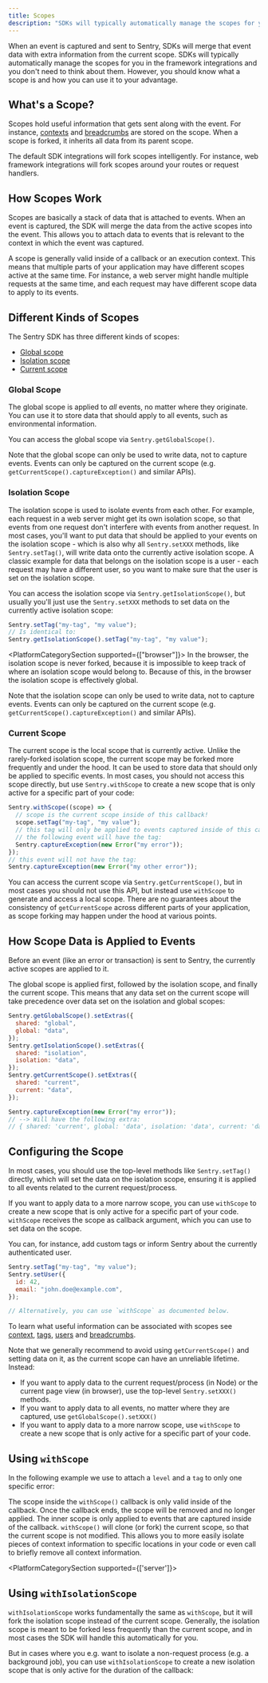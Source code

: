 ```yaml
---
title: Scopes
description: "SDKs will typically automatically manage the scopes for you in the framework integrations. Learn what a scope is and how you can use it to your advantage."
---
```


When an event is captured and sent to Sentry, SDKs will merge that event data with extra
information from the current scope. SDKs will typically automatically manage the scopes
for you in the framework integrations and you don't need to think about them. However,
you should know what a scope is and how you can use it to your advantage.

## What's a Scope?

Scopes hold useful information that gets sent along with the
event. For instance, [contexts](../context/) and
[breadcrumbs](../breadcrumbs/) are stored on
the scope. When a scope is forked, it inherits all data from its parent scope.

The default SDK integrations will fork scopes intelligently. For
instance, web framework integrations will fork scopes around your
routes or request handlers.

## How Scopes Work

Scopes are basically a stack of data that is attached to events. When an event is captured, the SDK will merge the data from the active scopes into the event. This allows you to attach data to events that is relevant to the context in which the event was captured.

A scope is generally valid inside of a callback or an execution context. This means that multiple parts of your application may have different scopes active at the same time. For instance, a web server might handle multiple requests at the same time, and each request may have different scope data to apply to its events.

## Different Kinds of Scopes

The Sentry SDK has three different kinds of scopes:

- [Global scope](#global-scope)
- [Isolation scope](#isolation-scope)
- [Current scope](#current-scope)

### Global Scope

The global scope is applied to _all_ events, no matter where they originate. You can use it to store data that should apply to all events, such as environmental information.

You can access the global scope via `Sentry.getGlobalScope()`.

Note that the global scope can only be used to write data, not to capture events. Events can only be captured on the current scope (e.g. `getCurrentScope().captureException()` and similar APIs).

### Isolation Scope

The isolation scope is used to isolate events from each other. For example, each request in a web server might get its own isolation scope, so that events from one request don't interfere with events from another request. In most cases, you'll want to put data that should be applied to your events on the isolation scope - which is also why all `Sentry.setXXX` methods, like `Sentry.setTag()`, will write data onto the currently active isolation scope. A classic example for data that belongs on the isolation scope is a user - each request may have a different user, so you want to make sure that the user is set on the isolation scope.

You can access the isolation scope via `Sentry.getIsolationScope()`, but usually you'll just use the `Sentry.setXXX` methods to set data on the currently active isolation scope:

```javascript
Sentry.setTag("my-tag", "my value");
// Is identical to:
Sentry.getIsolationScope().setTag("my-tag", "my value");
```

<PlatformCategorySection supported={["browser"]}>
  In the browser, the isolation scope is never forked, because it is impossible
  to keep track of where an isolation scope would belong to. Because of this, in
  the browser the isolation scope is effectively global.
</PlatformCategorySection>

Note that the isolation scope can only be used to write data, not to capture events. Events can only be captured on the current scope (e.g. `getCurrentScope().captureException()` and similar APIs).

### Current Scope

The current scope is the local scope that is currently active. Unlike the rarely-forked isolation scope, the current scope may be forked more frequently and under the hood. It can be used to store data that should only be applied to specific events. In most cases, you should not access this scope directly, but use `Sentry.withScope` to create a new scope that is only active for a specific part of your code:

```javascript
Sentry.withScope((scope) => {
  // scope is the current scope inside of this callback!
  scope.setTag("my-tag", "my value");
  // this tag will only be applied to events captured inside of this callback
  // the following event will have the tag:
  Sentry.captureException(new Error("my error"));
});
// this event will not have the tag:
Sentry.captureException(new Error("my other error"));
```

You can access the current scope via `Sentry.getCurrentScope()`, but in most cases you should not use this API, but instead use `withScope` to generate and access a local scope. There are no guarantees about the consistency of `getCurrentScope` across different parts of your application, as scope forking may happen under the hood at various points.

## How Scope Data is Applied to Events

Before an event (like an error or transaction) is sent to Sentry, the currently active scopes are applied to it.

The global scope is applied first, followed by the isolation scope, and finally the current scope. This means that any data set on the current scope will take precedence over data set on the isolation and global scopes:

```javascript
Sentry.getGlobalScope().setExtras({
  shared: "global",
  global: "data",
});
Sentry.getIsolationScope().setExtras({
  shared: "isolation",
  isolation: "data",
});
Sentry.getCurrentScope().setExtras({
  shared: "current",
  current: "data",
});

Sentry.captureException(new Error("my error"));
// --> Will have the following extra:
// { shared: 'current', global: 'data', isolation: 'data', current: 'data' }
```

## Configuring the Scope

In most cases, you should use the top-level methods like `Sentry.setTag()` directly, which will set the data on the isolation scope, ensuring it is applied to all events related to the current request/process.

If you want to apply data to a more narrow scope, you can use `withScope` to create a new scope that is only active for a specific part of your code. `withScope` receives the scope as callback argument, which you can use to set data on the scope.

<PlatformContent includePath="enriching-events/import" />

You can, for instance, add custom tags or inform Sentry about the currently authenticated user.

```javascript
Sentry.setTag("my-tag", "my value");
Sentry.setUser({
  id: 42,
  email: "john.doe@example.com",
});

// Alternatively, you can use `withScope` as documented below.
```

To learn what useful information can be associated with scopes see
[context](../context/), [tags](../tags), [users](../identify-user) and [breadcrumbs](../breadcrumbs/).

Note that we generally recommend to avoid using `getCurrentScope()` and setting data on it, as the current scope can have an unreliable lifetime. Instead:

* If you want to apply data to the current request/process (in Node) or the current page view (in browser), use the top-level `Sentry.setXXX()` methods.
* If you want to apply data to all events, no matter where they are captured, use `getGlobalScope().setXXX()`
* If you want to apply data to a more narrow scope, use `withScope` to create a new scope that is only active for a specific part of your code.

## Using `withScope`

In the following example we use <PlatformIdentifier name="with-scope" /> to attach a `level` and a `tag` to only one specific error:

<PlatformContent includePath="enriching-events/scopes/with-scope" />

The scope inside the `withScope()` callback is only valid inside of the callback. Once the callback ends, the scope will be removed and no longer applied. The inner scope is only applied to events that are captured inside of the callback. `withScope()` will clone (or fork) the current scope, so that the current scope is not modified. This allows you to
more easily isolate pieces of context information to specific locations in your code or
even call <PlatformIdentifier name="clear" /> to briefly remove all context information.

<PlatformCategorySection supported={['server']}>
## Using `withIsolationScope`

`withIsolationScope` works fundamentally the same as `withScope`, but it will fork the isolation scope instead of the current scope. Generally, the isolation scope is meant to be forked less frequently than the current scope, and in most cases the SDK will handle this automatically for you.

But in cases where you e.g. want to isolate a non-request process (e.g. a background job), you can use `withIsolationScope` to create a new isolation scope that is only active for the duration of the callback:

<PlatformContent includePath="enriching-events/scopes/with-isolation-scope" />
</PlatformCategorySection>
